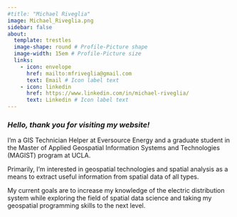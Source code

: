 ```yaml
---
#title: "Michael Riveglia"
image: Michael_Riveglia.png
sidebar: false
about:
  template: trestles
  image-shape: round # Profile-Picture shape
  image-width: 15em # Profile-Picture size
  links:
    - icon: envelope
      href: mailto:mfriveglia@gmail.com
      text: Email # Icon label text
    - icon: linkedin
      href: https://www.linkedin.com/in/michael-riveglia/
      text: Linkedin # Icon label text
---
```


### *Hello, thank you for visiting my website!*

I'm a GIS Technician Helper at Eversource Energy and a graduate student in the Master of Applied Geospatial Information Systems and Technologies (MAGIST) program at UCLA.

Primarily, I'm interested in geospatial technologies and spatial analysis as a means to extract useful information from spatial data of all types.

My current goals are to increase my knowledge of the electric distribution system while exploring the field of spatial data science and taking my geospatial programming skills to the next level.
